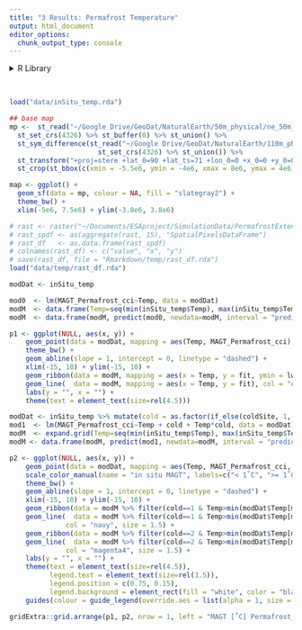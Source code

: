 ```yaml
---
title: "3 Results: Permafrost Temperature"
output: html_document
editor_options: 
  chunk_output_type: console
---
```


<style type="text/css">
.main-container {
  max-width: 1400px;
  margin-left: auto;
  margin-right: auto;
}
</style>


<details>
  <summary>R Library</summary>
  ```r
  library(readxl)
  library(ncdf4)
  library(raster)
  library(tidyverse)
  library(ggforce)
  library(grid)
  library(sf)
  sf::sf_use_s2(FALSE)
  ```
</details><br/> 


```r
load("data/inSitu_temp.rda")

## base map
mp <-  st_read("~/Google Drive/GeoDat/NaturalEarth/50m_physical/ne_50m_land/ne_50m_land.shp", quiet = TRUE) %>% 
  st_set_crs(4326) %>% st_buffer(0) %>% st_union() %>%
  st_sym_difference(st_read("~/Google Drive/GeoDat/NaturalEarth/110m_physical/ne_110m_lakes/ne_110m_lakes.shp", quiet = TRUE) %>% 
                      st_set_crs(4326) %>% st_union()) %>%
  st_transform("+proj=stere +lat_0=90 +lat_ts=71 +lon_0=0 +x_0=0 +y_0=0 +datum=WGS84 +units=m +no_defs") %>%
  st_crop(st_bbox(c(xmin = -5.5e6, ymin = -4e6, xmax = 8e6, ymax = 4e6)))

map <- ggplot() +
  geom_sf(data = mp, colour = NA, fill = "slategray2") +
  theme_bw() +
  xlim(-5e6, 7.5e6) + ylim(-3.8e6, 3.8e6)

# rast <- raster("~/Documents/ESAproject/SimulationData/PermafrostExtent/ESACCI-PERMAFROST-L4-PFR-MODISLST_CRYOGRID-AREA4_PP-2018-fv03.0.nc")
# rast_spdf <- as(aggregate(rast, 15), "SpatialPixelsDataFrame")
# rast_df   <- as.data.frame(rast_spdf)
# colnames(rast_df) <- c("value", "x", "y")
# save(rast_df, file = "Rmarkdown/temp/rast_df.rda")
load("data/temp/rast_df.rda")
```


```r
modDat <- inSitu_temp

mod0  <- lm(MAGT_Permafrost_cci~Temp, data = modDat)
modM  <- data.frame(Temp=seq(min(inSitu_temp$Temp), max(inSitu_temp$Temp), length = 50))
modM  <- data.frame(modM, predict(mod0, newdata=modM, interval = "prediction"))

p1 <- ggplot(NULL, aes(x, y)) +
    geom_point(data = modDat, mapping = aes(Temp, MAGT_Permafrost_cci), alpha = 0.1, shape = 16, fill = "grey40") +
    theme_bw() + 
    geom_abline(slope = 1, intercept = 0, linetype = "dashed") +
    xlim(-15, 10) + ylim(-15, 10) +
    geom_ribbon(data = modM, mapping = aes(x = Temp, y = fit, ymin = lwr, ymax = upr), alpha = 0.15) +
    geom_line(  data = modM, mapping = aes(x = Temp, y = fit), col = "cornflowerblue", size = 1.5) +
    labs(y = "", x = "") +
    theme(text = element_text(size=rel(4.5)))

modDat <- inSitu_temp %>% mutate(cold = as.factor(if_else(coldSite, 1, 2)))
mod1  <- lm(MAGT_Permafrost_cci~Temp + cold + Temp*cold, data = modDat)
modM  <- expand.grid(Temp=seq(min(inSitu_temp$Temp), max(inSitu_temp$Temp), length = 50), cold = as.factor(c(1, 2)))
modM <- data.frame(modM, predict(mod1, newdata=modM, interval = "prediction"))

p2 <- ggplot(NULL, aes(x, y)) +
    geom_point(data = modDat, mapping = aes(Temp, MAGT_Permafrost_cci, col = cold), alpha = 0.1, shape = 16) +
    scale_color_manual(name = "in situ MAGT", labels=c("< 1˚C", ">= 1˚C"), values = c("1" = "navy", "2" = "magenta4")) +
    theme_bw() + 
    geom_abline(slope = 1, intercept = 0, linetype = "dashed") +
    xlim(-15, 10) + ylim(-15, 10) +
    geom_ribbon(data = modM %>% filter(cold==1 & Temp>min(modDat$Temp[modDat$cold==1]) & Temp<max(modDat$Temp[modDat$cold==1])), mapping = aes(x = Temp, y = fit, ymin = lwr, ymax = upr), alpha = 0.15) +
    geom_line(  data = modM %>% filter(cold==1 & Temp>min(modDat$Temp[modDat$cold==1]) & Temp<max(modDat$Temp[modDat$cold==1])), mapping = aes(x = Temp, y = fit), 
              col = "navy", size = 1.5) +
    geom_ribbon(data = modM %>% filter(cold==2 & Temp>min(modDat$Temp[modDat$cold==2]) & Temp<max(modDat$Temp[modDat$cold==2])), mapping = aes(x = Temp, y = fit, ymin = lwr, ymax = upr), alpha = 0.15) +
    geom_line(  data = modM %>% filter(cold==2 & Temp>min(modDat$Temp[modDat$cold==2]) & Temp<max(modDat$Temp[modDat$cold==2])), mapping = aes(x = Temp, y = fit), 
              col = "magenta4", size = 1.5) +
    labs(y = "", x = "") +
    theme(text = element_text(size=rel(4.5)),
          legend.text = element_text(size=rel(3.5)),
          legend.position = c(0.75, 0.15),
          legend.background = element_rect(fill = "white", color = "black")) +
    guides(colour = guide_legend(override.aes = list(alpha = 1, size = 3)))

gridExtra::grid.arrange(p1, p2, nrow = 1, left = "MAGT [˚C] Permafrost_cci", bottom = "MAGT [˚C] in situ data")
```






